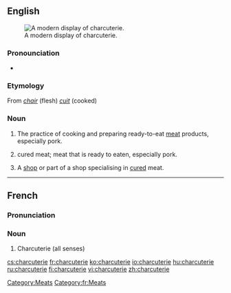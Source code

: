 {{wikipedia}}
==English==
[[Image:Modern Charcuterie display.jpg|thumb|A modern display of charcuterie.]]

===Pronounciation===
* {{IPA|/ʃɑrˌkutəˈri/, /ʃɑrˈkutəri/}}
{{rfap}}
===Etymology===
From {{etyl|fr}} ''[[chair]]'' (flesh) ''[[cuit]]'' (cooked)

===Noun===
{{en-noun|s|-}}

# {{uncountable}} The practice of cooking and preparing ready-to-eat [[meat]] products, especially pork.
# {{uncountable}} cured meat; meat that is ready to eaten, especially pork.
# {{countable}} A [[shop]] or part of a shop specialising in [[cured]] meat.

[[Category:Meats]]

----

==French==

===Pronunciation===
{{IPA|/ʃaʁkytəˈʁi/}}
===Noun===
{{fr-noun|f}}

# Charcuterie (all senses)

[[Category:fr:Meats]]

[[cs:charcuterie]]
[[fr:charcuterie]]
[[ko:charcuterie]]
[[io:charcuterie]]
[[hu:charcuterie]]
[[ru:charcuterie]]
[[fi:charcuterie]]
[[vi:charcuterie]]
[[zh:charcuterie]]